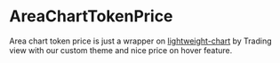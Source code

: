 

<Meta title="Charts/AreaChartTokenPrice" component={AreaChartTokenPrice} />

# AreaChartTokenPrice

Area chart token price is just a wrapper on [lightweight-chart](https://github.com/tradingview/lightweight-charts) by Trading view with our custom theme and nice price on hover feature.

<Canvas>
  <Story name="AreaChartTokenPrice">
    <Flex bg="#1e1e55" width={['100%', '550px', '550px', '600px', '650px']}>
      <AreaChartTokenPrice showHours={false} tokenSymbol={DAI[1].symbol} data={chartMockData} />
    </Flex>
  </Story>
</Canvas>

